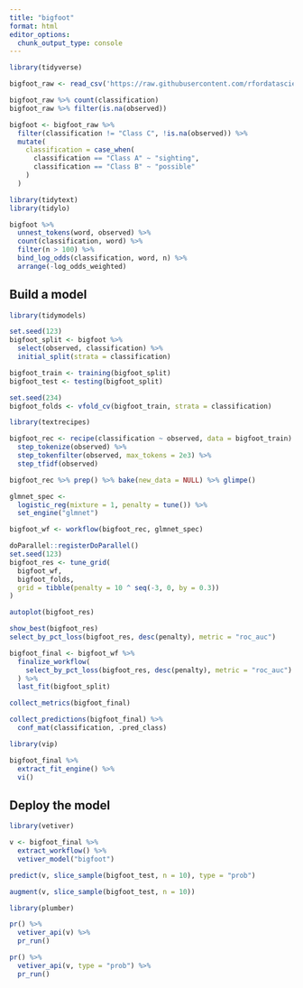 ```yaml
---
title: "bigfoot"
format: html
editor_options: 
  chunk_output_type: console
---
```


```r
library(tidyverse)

bigfoot_raw <- read_csv('https://raw.githubusercontent.com/rfordatascience/tidytuesday/master/data/2022/2022-09-13/bigfoot.csv')

bigfoot_raw %>% count(classification)
bigfoot_raw %>% filter(is.na(observed))
```

```r
bigfoot <- bigfoot_raw %>% 
  filter(classification != "Class C", !is.na(observed)) %>% 
  mutate(
    classification = case_when(
      classification == "Class A" ~ "sighting",
      classification == "Class B" ~ "possible"
    )
  )
```

```r
library(tidytext)
library(tidylo)

bigfoot %>% 
  unnest_tokens(word, observed) %>% 
  count(classification, word) %>% 
  filter(n > 100) %>% 
  bind_log_odds(classification, word, n) %>% 
  arrange(-log_odds_weighted)
```
## Build a model
```r
library(tidymodels)

set.seed(123)
bigfoot_split <- bigfoot %>% 
  select(observed, classification) %>% 
  initial_split(strata = classification)

bigfoot_train <- training(bigfoot_split)
bigfoot_test <- testing(bigfoot_split)

set.seed(234)
bigfoot_folds <- vfold_cv(bigfoot_train, strata = classification)
```

```r
library(textrecipes)

bigfoot_rec <- recipe(classification ~ observed, data = bigfoot_train) %>% 
  step_tokenize(observed) %>% 
  step_tokenfilter(observed, max_tokens = 2e3) %>% 
  step_tfidf(observed)

bigfoot_rec %>% prep() %>% bake(new_data = NULL) %>% glimpe()
```

```r
glmnet_spec <-
  logistic_reg(mixture = 1, penalty = tune()) %>% 
  set_engine("glmnet")

bigfoot_wf <- workflow(bigfoot_rec, glmnet_spec)
```

```r
doParallel::registerDoParallel()
set.seed(123)
bigfoot_res <- tune_grid(
  bigfoot_wf,
  bigfoot_folds,
  grid = tibble(penalty = 10 ^ seq(-3, 0, by = 0.3))
)

autoplot(bigfoot_res)
```

```r
show_best(bigfoot_res)
select_by_pct_loss(bigfoot_res, desc(penalty), metric = "roc_auc")
```

```r
bigfoot_final <- bigfoot_wf %>% 
  finalize_workflow(
    select_by_pct_loss(bigfoot_res, desc(penalty), metric = "roc_auc")
  ) %>% 
  last_fit(bigfoot_split)
```

```r
collect_metrics(bigfoot_final)
```

```r
collect_predictions(bigfoot_final) %>% 
  conf_mat(classification, .pred_class)
```

```r
library(vip)

bigfoot_final %>% 
  extract_fit_engine() %>% 
  vi()
```
## Deploy the model
```r
library(vetiver)

v <- bigfoot_final %>% 
  extract_workflow() %>% 
  vetiver_model("bigfoot")
```

```r
predict(v, slice_sample(bigfoot_test, n = 10), type = "prob")

augment(v, slice_sample(bigfoot_test, n = 10))
```

```r
library(plumber)

pr() %>% 
  vetiver_api(v) %>% 
  pr_run()

pr() %>% 
  vetiver_api(v, type = "prob") %>% 
  pr_run()
```


